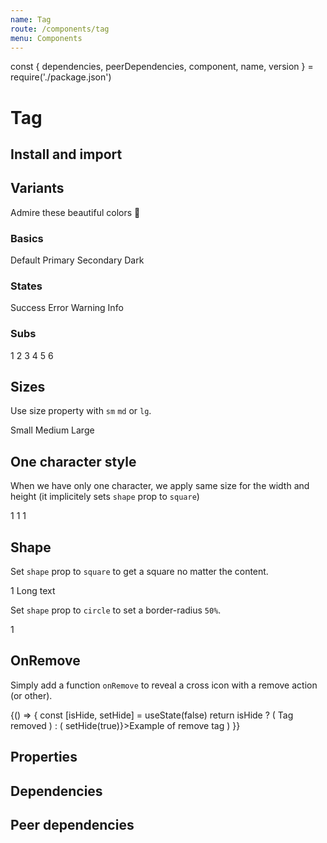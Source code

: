 ```yaml
---
name: Tag
route: /components/tag
menu: Components
---
```


const { dependencies, peerDependencies, component, name, version } = require('./package.json')

# Tag

<TagVersion version={version} name={name} />

## Install and import

<Usage component={component} name={name} peerDependencies={peerDependencies} />

## Variants

Admire these beautiful colors 💅

### Basics

<Playground>
  <Tag>Default</Tag>
  <Tag variant="primary">Primary</Tag>
  <Tag variant="secondary">Secondary</Tag>
  <Tag variant="dark">Dark</Tag>
</Playground>

### States

<Playground>
  <Tag variant="success">Success</Tag>
  <Tag variant="error">Error</Tag>
  <Tag variant="warning">Warning</Tag>
  <Tag variant="info">Info</Tag>
</Playground>

### Subs

<Playground>
  <Tag variant="1">1</Tag>
  <Tag variant="2">2</Tag>
  <Tag variant="3">3</Tag>
  <Tag variant="4">4</Tag>
  <Tag variant="5">5</Tag>
  <Tag variant="6">6</Tag>
</Playground>

## Sizes

Use size property with `sm` `md` or `lg`.

<Playground>
  <Tag size="sm" variant="primary">
    Small
  </Tag>
  <Tag size="md" variant="primary">
    Medium
  </Tag>
  <Tag size="lg" variant="primary">
    Large
  </Tag>
</Playground>

## One character style

When we have only one character, we apply same size for the width and height (it implicitely sets `shape` prop to `square`)

<Playground>
  <Tag size="sm" variant="primary">
    1
  </Tag>
  <Tag size="md" variant="primary">
    1
  </Tag>
  <Tag size="lg" variant="primary">
    1
  </Tag>
</Playground>

## Shape

Set `shape` prop to `square` to get a square no matter the content.

<Playground>
  <Tag size="lg" shape="square" variant="primary">
    1
  </Tag>
  <Tag size="lg" shape="square" variant="primary" width={50}>
    Long text
  </Tag>
</Playground>

Set `shape` prop to `circle` to set a border-radius `50%`.

<Playground>
  <Tag size="lg" shape="circle" variant="primary">
    1
  </Tag>
</Playground>

## OnRemove

Simply add a function `onRemove` to reveal a cross icon with a remove action (or other).

<Playground>
  {() => {
    const [isHide, setHide] = useState(false)
    return isHide ? (
      <Text fontSize="body3" fontWeight="bold" color="danger.500" m={0}>
        Tag removed
      </Text>
    ) : (
      <Tag onRemove={() => setHide(true)}>Example of remove tag</Tag>
    )
  }}
</Playground>

## Properties

<Props of={Tag} />

## Dependencies

<Dependencies dependencies={dependencies} />

## Peer dependencies

<Dependencies dependencies={peerDependencies} />
